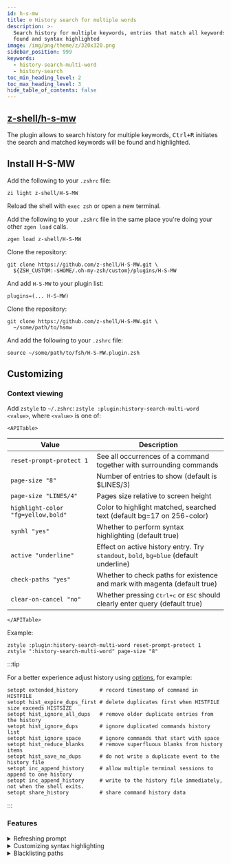 ```yaml
---
id: h-s-mw
title: ⚙️ History search for multiple words
description: >-
  Search history for multiple keywords, entries that match all keywords will be
  found and syntax highlighted
image: /img/png/theme/z/320x320.png
sidebar_position: 999
keywords:
  - history-search-multi-word
  - history-search
toc_min_heading_level: 2
toc_max_heading_level: 3
hide_table_of_contents: false
---
```



## <i class="fa-brands fa-github"></i> [z-shell/h-s-mw](https://github.com/z-shell/h-s-mw)

The plugin allows to search history for multiple keywords, <kbd><kbd>Ctrl</kbd>+<kbd>R</kbd></kbd> initiates the search and matched keywords will be found and highlighted.

<ImgShow img='/img/cast/gif/hsmw/hsmw-1.gif' alt='History search for multiple words' />

## Install H-S-MW

<Tabs>
  <TabItem value="zi" label="Zi" default>

Add the following to your `.zshrc` file:

```shell title="~/.zshrc"
zi light z-shell/H-S-MW
```

Reload the shell with `exec zsh` or open a new terminal.

  </TabItem>
  <TabItem value="zgen" label="Zgen">

Add the following to your `.zshrc` file in the same place you're doing your other `zgen load` calls.

```shell title="~/.zshrc"
zgen load z-shell/H-S-MW
```

  </TabItem>
  <TabItem value="oh-my-zsh" label="Oh-My-Zsh">

Clone the repository:

```shell showLineNumbers
git clone https://github.com/z-shell/H-S-MW.git \
  ${ZSH_CUSTOM:-$HOME/.oh-my-zsh/custom}/plugins/H-S-MW
```

And add `H-S-MW` to your plugin list:

```shell title="~/.zshrc"
plugins=(... H-S-MW)
```

  </TabItem>
  <TabItem value="standalone" label="Standalone">

Clone the repository:

```shell showLineNumbers
git clone https://github.com/z-shell/H-S-MW.git \
  ~/some/path/to/hsmw
```

And add the following to your `.zshrc` file:

```shell title="~/.zshrc"
source ~/some/path/to/fsh/H-S-MW.plugin.zsh
```

  </TabItem>
</Tabs>

## Customizing

### Context viewing

Add `zstyle` to `~/.zshrc`: `zstyle :plugin:history-search-multi-word <value>`, where `<value>` is one of:

```mdx-code-block
<APITable>
```

| Value                                           | Description                                                                                                          |
| ----------------------------------------------- | -------------------------------------------------------------------------------------------------------------------- |
| <samp>`reset-prompt-protect 1`</samp>           | See all occurrences of a command together with surrounding commands                                                  |
| <samp>`page-size "8"`</samp>                    | Number of entries to show (default is $LINES/3)                                                                      |
| <samp>`page-size "LINES/4"`</samp>              | Pages size relative to screen height                                                                                 |
| <samp>`highlight-color "fg=yellow,bold"`</samp> | Color to highlight matched, searched text (default bg=17 on 256-color)                                               |
| <samp>`synhl "yes"`</samp>                      | Whether to perform syntax highlighting (default true)                                                                |
| <samp>`active "underline"`</samp>               | Effect on active history entry. Try `standout`, `bold`, `bg=blue` (default underline)                                |
| <samp>`check-paths "yes"`</samp>                | Whether to check paths for existence and mark with magenta (default true)                                            |
| <samp>`clear-on-cancel "no"`</samp>             | Whether pressing <kbd><kbd>Ctrl</kbd>+<kbd>c</kbd></kbd> or <kbd>ESC</kbd> should clearly enter query (default true) |

```mdx-code-block
</APITable>
```

Example:

```shell showLineNumbers title="~/.zshrc"
zstyle :plugin:history-search-multi-word reset-prompt-protect 1
zstyle ":history-search-multi-word" page-size "8"
```

:::tip

For a better experience adjust history using [options][zsh-options], for example:

```shell showLineNumbers title="~/.zshrc"
setopt extended_history       # record timestamp of command in HISTFILE
setopt hist_expire_dups_first # delete duplicates first when HISTFILE size exceeds HISTSIZE
setopt hist_ignore_all_dups   # remove older duplicate entries from the history
setopt hist_ignore_dups       # ignore duplicated commands history list
setopt hist_ignore_space      # ignore commands that start with space
setopt hist_reduce_blanks     # remove superfluous blanks from history items
setopt hist_save_no_dups      # do not write a duplicate event to the history file
setopt inc_append_history     # allow multiple terminal sessions to append to one history
setopt inc_append_history     # write to the history file immediately, not when the shell exits.
setopt share_history          # share command history data
```

:::

### Features

<details>
  <summary>Refreshing prompt</summary>

Use `zle reset-prompt` in `sched` calls, in the presence of [z-shell/F-Sy-H][z-shell/f-sy-h], [zsh-users/zsh-syntax-highlighting][zsh-syntax-highlighting], [zsh-users/zsh-autosuggestions][zsh-autosuggestions], and other plugins that hook up into Z-Shell by overloading ZLE widgets.

For example, to refresh the clock in prompt every second:

```shell showLineNumbers
PROMPT=%B%F{yellow}%D{%H:%M:%S}%B%b%f

schedprompt() {
  zle && zle reset-prompt
  sched +1 schedprompt
}

zmodload -i zsh/sched
schedprompt
```

The `reset-prompt-protect` `zstyle` needs to be set to 1 for correct cooperation with H-S-MW. Alternatively, you could use `zle .reset-prompt` (i.e. with the dot in front) to call the original, not an overloaded `reset-prompt` widget (created by [z-shell/F-Sy-H][z-shell/f-sy-h], [zsh-users/zsh-autosuggestions][zsh-autosuggestions], etc.).

</details>

<details>
  <summary>Customizing syntax highlighting</summary>

<ImgShow img='/img/cast/gif/hsmw/hsmw-2.gif' alt='History search for multiple words 2' />

Syntax highlighting is customized via the `HSMW_HIGHLIGHT_STYLES` associative array. It has keys like `reserved-word`, `alias`, `command`, `path`, etc. which are assigned with strings like `fg=blue,bold`, to configure how given elements are to be colored. The complete list of available keys is at the beginning of [hsmw-highlight][h-s-mw-lines].

If you assign this array in `~/.zshrc` before or after loading `H-S-MW` you will change the defaults.

#### Examples of customizing syntax highlighting

Sets `path` key – paths that exist will be highlighted with background magenta, foreground white, bold:

```shell showLineNumbers
typeset -gA HSMW_HIGHLIGHT_STYLES
HSMW_HIGHLIGHT_STYLES[path]="bg=magenta,fg=white,bold"
```

Enable coloring of options of the form "-o" and "--the option", with cyan:

```shell showLineNumbers
typeset -gA HSMW_HIGHLIGHT_STYLES
HSMW_HIGHLIGHT_STYLES[single-hyphen-option]="fg=cyan"
HSMW_HIGHLIGHT_STYLES[double-hyphen-option]="fg=cyan"
```

Use 256 colors to highlight command separators (like ";" or "&&"):

```shell
HSMW_HIGHLIGHT_STYLES[commandseparator]="fg=241,bg=17"
```

</details>

<details>
  <summary>Blacklisting paths</summary>

Hash holding paths that shouldn't be grepped (globbed) – blacklist for slow disks, mounts, etc.:

```shell showLineNumbers
typeset -gA FAST_BLIST_PATTERNS
FAST_BLIST_PATTERNS[/mount/nfs1/*]=1
FAST_BLIST_PATTERNS[/mount/disk2/*]=1
```

</details>

<!-- end-of-file -->
<!-- links -->

[z-shell/f-sy-h]: /ecosystem/plugins/f-sy-h

<!-- external -->

[zsh-autosuggestions]: https://github.com/zsh-users/zsh-autosuggestions
[zsh-syntax-highlighting]: https://github.com/zsh-users/zsh-syntax-highlighting
[h-s-mw-lines]: https://github.com/z-shell/H-S-MW/blob/main/functions/hsmw-highlight#L36-L65
[zsh-options]: https://zsh.sourceforge.io/Doc/Release/Options.html
